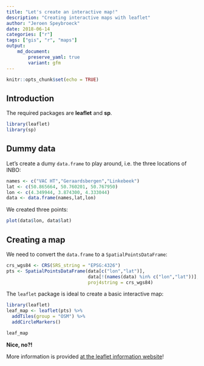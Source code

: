 ```yaml
---
title: "Let's create an interactive map!"
description: "Creating interactive maps with leaflet"
author: "Jeroen Speybroeck"
date: 2018-06-14
categories: ["r"]
tags: ["gis", "r", "maps"]
output: 
    md_document:
        preserve_yaml: true
        variant: gfm
---
```


```r
knitr::opts_chunk$set(echo = TRUE)
```

## Introduction

The required packages are **leaflet** and **sp**.

```r
library(leaflet)
library(sp)
```

## Dummy data

Let's create a dumy `data.frame` to play around, i.e. the three locations of INBO:

```r
names <- c("VAC HT","Geraardsbergen","Linkebeek")
lat <- c(50.865664, 50.760201, 50.767950)
lon <- c(4.349944, 3.874300, 4.333044)
data <- data.frame(names,lat,lon)
```

We created three points:

```r
plot(data$lon, data$lat)
```

## Creating a map

We need to convert the `data.frame` to a `SpatialPointsDataFrame`:

```r
crs_wgs84 <- CRS(SRS_string = "EPSG:4326")
pts <- SpatialPointsDataFrame(data[c("lon","lat")], 
                              data[!(names(data) %in% c("lon","lat"))],
                              proj4string = crs_wgs84)

```

The `leaflet` package is ideal to create a basic interactive map:

```r
library(leaflet)
leaf_map <- leaflet(pts) %>% 
  addTiles(group = "OSM") %>%
  addCircleMarkers()
```

```r
leaf_map
```


**Nice, no?!**

More information is provided [at the leaflet information website](https://rstudio.github.io/leaflet/)!
